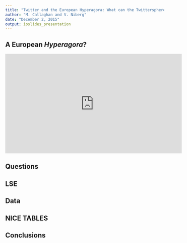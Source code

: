 ```yaml
---
title: "Twitter and the European Hyperagora: What can the Twittersphere Tell us about Political Deliberation and Opinions in Europe?"
author: "M. Callaghan and V. Niberg"
date: "December 2, 2015"
output: ioslides_presentation
---
```


## A European *Hyperagora*?

<iframe width="560" height="315" src="https://www.youtube.com/embed/g8tfC1dvOIE?start=48" frameborder="0" allowfullscreen></iframe>

## Questions

## LSE

## Data

## NICE TABLES

## Conclusions


